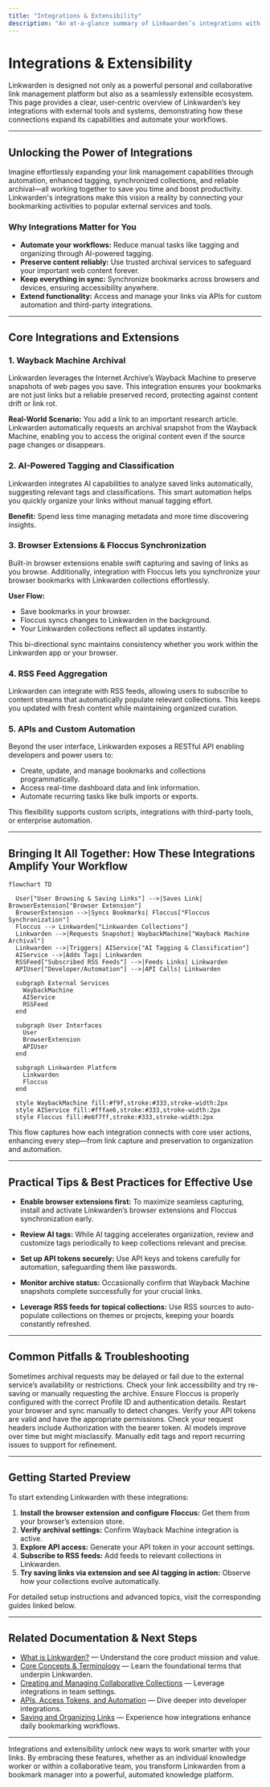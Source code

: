```yaml
---
title: "Integrations & Extensibility"
description: "An at-a-glance summary of Linkwarden’s integrations with external tools and systems, such as Wayback Machine, AI tagging, browser extensions, Floccus synchronization, RSS, and APIs. Explains how these integrations expand Linkwarden’s use and automate workflows."
---
```


# Integrations & Extensibility

Linkwarden is designed not only as a powerful personal and collaborative link management platform but also as a seamlessly extensible ecosystem. This page provides a clear, user-centric overview of Linkwarden’s key integrations with external tools and systems, demonstrating how these connections expand its capabilities and automate your workflows.

---

## Unlocking the Power of Integrations

Imagine effortlessly expanding your link management capabilities through automation, enhanced tagging, synchronized collections, and reliable archival—all working together to save you time and boost productivity. Linkwarden's integrations make this vision a reality by connecting your bookmarking activities to popular external services and tools.

### Why Integrations Matter for You

- **Automate your workflows:** Reduce manual tasks like tagging and organizing through AI-powered tagging.
- **Preserve content reliably:** Use trusted archival services to safeguard your important web content forever.
- **Keep everything in sync:** Synchronize bookmarks across browsers and devices, ensuring accessibility anywhere.
- **Extend functionality:** Access and manage your links via APIs for custom automation and third-party integrations.

---

## Core Integrations and Extensions

### 1. Wayback Machine Archival

Linkwarden leverages the Internet Archive’s Wayback Machine to preserve snapshots of web pages you save. This integration ensures your bookmarks are not just links but a reliable preserved record, protecting against content drift or link rot.

**Real-World Scenario:** You add a link to an important research article. Linkwarden automatically requests an archival snapshot from the Wayback Machine, enabling you to access the original content even if the source page changes or disappears.

### 2. AI-Powered Tagging and Classification

Linkwarden integrates AI capabilities to analyze saved links automatically, suggesting relevant tags and classifications. This smart automation helps you quickly organize your links without manual tagging effort.

**Benefit:** Spend less time managing metadata and more time discovering insights.

### 3. Browser Extensions & Floccus Synchronization

Built-in browser extensions enable swift capturing and saving of links as you browse. Additionally, integration with Floccus lets you synchronize your browser bookmarks with Linkwarden collections effortlessly.

**User Flow:**
- Save bookmarks in your browser.
- Floccus syncs changes to Linkwarden in the background.
- Your Linkwarden collections reflect all updates instantly.

This bi-directional sync maintains consistency whether you work within the Linkwarden app or your browser.

### 4. RSS Feed Aggregation

Linkwarden can integrate with RSS feeds, allowing users to subscribe to content streams that automatically populate relevant collections. This keeps you updated with fresh content while maintaining organized curation.

### 5. APIs and Custom Automation

Beyond the user interface, Linkwarden exposes a RESTful API enabling developers and power users to:
- Create, update, and manage bookmarks and collections programmatically.
- Access real-time dashboard data and link information.
- Automate recurring tasks like bulk imports or exports.

This flexibility supports custom scripts, integrations with third-party tools, or enterprise automation.

---

## Bringing It All Together: How These Integrations Amplify Your Workflow

```mermaid
flowchart TD

  User["User Browsing & Saving Links"] -->|Saves Link| BrowserExtension["Browser Extension"]
  BrowserExtension -->|Syncs Bookmarks| Floccus["Floccus Synchronization"]
  Floccus --> Linkwarden["Linkwarden Collections"]
  Linkwarden -->|Requests Snapshot| WaybackMachine["Wayback Machine Archival"]
  Linkwarden -->|Triggers| AIService["AI Tagging & Classification"]
  AIService -->|Adds Tags| Linkwarden
  RSSFeed["Subscribed RSS Feeds"] -->|Feeds Links| Linkwarden
  APIUser["Developer/Automation"] -->|API Calls| Linkwarden

  subgraph External Services
    WaybackMachine
    AIService
    RSSFeed
  end

  subgraph User Interfaces
    User
    BrowserExtension
    APIUser
  end

  subgraph Linkwarden Platform
    Linkwarden
    Floccus
  end

  style WaybackMachine fill:#f9f,stroke:#333,stroke-width:2px
  style AIService fill:#fffae6,stroke:#333,stroke-width:2px
  style Floccus fill:#e6f7ff,stroke:#333,stroke-width:2px

```

This flow captures how each integration connects with core user actions, enhancing every step—from link capture and preservation to organization and automation.

---

## Practical Tips & Best Practices for Effective Use

- **Enable browser extensions first:** To maximize seamless capturing, install and activate Linkwarden’s browser extensions and Floccus synchronization early.

- **Review AI tags:** While AI tagging accelerates organization, review and customize tags periodically to keep collections relevant and precise.

- **Set up API tokens securely:** Use API keys and tokens carefully for automation, safeguarding them like passwords.

- **Monitor archive status:** Occasionally confirm that Wayback Machine snapshots complete successfully for your crucial links.

- **Leverage RSS feeds for topical collections:** Use RSS sources to auto-populate collections on themes or projects, keeping your boards constantly refreshed.

---

## Common Pitfalls & Troubleshooting

<AccordionGroup title="Integrations & Extensibility Troubleshooting">
<Accordion title="Why aren’t Wayback Machine snapshots showing up?">
Sometimes archival requests may be delayed or fail due to the external service’s availability or restrictions. Check your link accessibility and try re-saving or manually requesting the archive.
</Accordion>
<Accordion title="My browser bookmarks aren’t syncing with Linkwarden">
Ensure Floccus is properly configured with the correct Profile ID and authentication details. Restart your browser and sync manually to detect changes.
</Accordion>
<Accordion title="API calls return unauthorized errors">
Verify your API tokens are valid and have the appropriate permissions. Check your request headers include Authorization with the bearer token.
</Accordion>
<Accordion title="AI tags seem inaccurate or irrelevant">
AI models improve over time but might misclassify. Manually edit tags and report recurring issues to support for refinement.
</Accordion>
</AccordionGroup>

---

## Getting Started Preview

To start extending Linkwarden with these integrations:

1. **Install the browser extension and configure Floccus:** Get them from your browser’s extension store.
2. **Verify archival settings:** Confirm Wayback Machine integration is active.
3. **Explore API access:** Generate your API token in your account settings.
4. **Subscribe to RSS feeds:** Add feeds to relevant collections in Linkwarden.
5. **Try saving links via extension and see AI tagging in action:** Observe how your collections evolve automatically.

For detailed setup instructions and advanced topics, visit the corresponding guides linked below.

---

## Related Documentation & Next Steps

- [What is Linkwarden?](../introduction-value/product-mission) — Understand the core product mission and value.
- [Core Concepts & Terminology](../architecture-concepts/core-concepts) — Learn the foundational terms that underpin Linkwarden.
- [Creating and Managing Collaborative Collections](../../collaboration-sharing/creating-collaborative-collections) — Leverage integrations in team settings.
- [APIs, Access Tokens, and Automation](../../advanced-usage-integrations/api-automation) — Dive deeper into developer integrations.
- [Saving and Organizing Links](../../core-user-workflows/saving-links) — Experience how integrations enhance daily bookmarking workflows.

---

Integrations and extensibility unlock new ways to work smarter with your links. By embracing these features, whether as an individual knowledge worker or within a collaborative team, you transform Linkwarden from a bookmark manager into a powerful, automated knowledge platform.